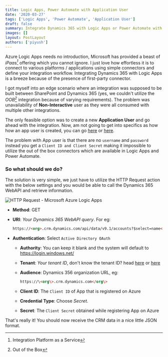 ```yaml
---
title: Logic Apps, Power Automate with Application User
date: '2020-03-27'
tags: ['Logic Apps', 'Power Automate', 'Application User']
draft: false
summary: Integrate Dynamics 365 with Logic Apps or Power Automate with Application User
images: []
layout: PostLayout
authors: ['piyush']
---
```


Azure Logic Apps needs no introduction, Microsoft has provided a beast of <cite>iPaas[^1]</cite> offering which you cannot ignore. I just love how effortless it is to connect to various platforms / applications using simple connectors and define your integration workflow. Integrating Dynamics 365 with Logic Apps is a breeze because of the presence of first-party connector.

I got myself into an edge scenario where an integration was supposed to be built between SharePoint and Dynamics 365 (yes, we couldn't utilize the <cite>OOB[^2]</cite> integration because of varying requirements). The problem was unavailability of **Non-Interactive** user as they were all consumed with multiple other integrations.

The only feasible option was to create a new **Application User** and go ahead with the integration. Now, am not going to get into specifics as how how an app user is created, you can go [here](https://docs.microsoft.com/en-us/powerapps/developer/common-data-service/use-single-tenant-server-server-authentication#application-user-creation) or [here](https://docs.microsoft.com/en-in/azure/active-directory/develop/quickstart-register-app).

The problem with App user is that there are no `username` and `password` instead you get a `Client ID and Client Secret` making it impossible to utilize the out of the box connectors which are available in Logic Apps and Power Automate.

### So what should we do?

The solution is very simple, we just have to utilize the HTTP Request action with the below settings and you would be able to call the Dynamics 365 WebAPI and retrieve information.

![HTTP Request - Microsoft Azure Logic Apps](/static/images/2021/05/HTTP_Request_LogicApps.png)

- **Method**: GET
- **URI**: _Your Dynamics 365 WebAPI query_. For eg:

  ```html
  https://<org>.crm.dynamics.com/api/data/v9.1/accounts?$select=name</org>
  ```

- **Authentication**: Select `Active Directory OAuth`

  - **Authority**: You can keep it blank and the system will default to https://login.windows.net/
  - **Tenant**: _Your tenant ID_, don't know the tenant ID? head [here](https://docs.microsoft.com/en-us/onedrive/find-your-office-365-tenant-id) or [here](https://crmtipoftheday.com/1271/where-is-my-tenant-id/)
  - **Audience**: Dynamics 356 organization URL, eg:

    ```html
    https://\<org\>.crm.dynamics.com</org\>
    ```

  - **Client ID**: The `Client ID` of App that is registered on Azure
  - **Credential Type**: Choose _Secret_.
  - **Secret**: The `Client Secret` obtained while registering App on Azure

That's really it! You should now receive the CRM data in a nice little JSON format.

[^1]: Integration Platform as a Service
[^2]: Out of the Box
